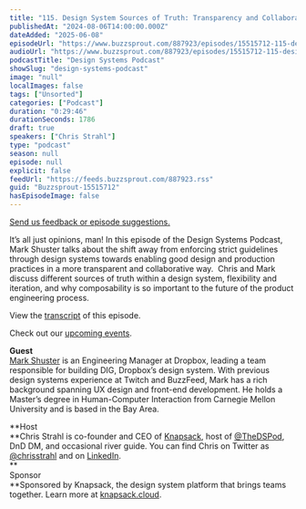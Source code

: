 ```yaml
---
title: "115. Design System Sources of Truth: Transparency and Collaboration with Dropbox’s Mark Shuster"
publishedAt: "2024-08-06T14:00:00.000Z"
dateAdded: "2025-06-08"
episodeUrl: "https://www.buzzsprout.com/887923/episodes/15515712-115-design-system-sources-of-truth-transparency-and-collaboration-with-dropbox-s-mark-shuster.mp3"
audioUrl: "https://www.buzzsprout.com/887923/episodes/15515712-115-design-system-sources-of-truth-transparency-and-collaboration-with-dropbox-s-mark-shuster.mp3"
podcastTitle: "Design Systems Podcast"
showSlug: "design-systems-podcast"
image: "null"
localImages: false
tags: ["Unsorted"]
categories: ["Podcast"]
duration: "0:29:46"
durationSeconds: 1786
draft: true
speakers: ["Chris Strahl"]
type: "podcast"
season: null
episode: null
explicit: false
feedUrl: "https://feeds.buzzsprout.com/887923.rss"
guid: "Buzzsprout-15515712"
hasEpisodeImage: false
---
```

[Send us feedback or episode suggestions.](https://www.buzzsprout.com/twilio/text_messages/887923/open_sms)

It’s all just opinions, man! In this episode of the Design Systems Podcast, Mark Shuster talks about the shift away from enforcing strict guidelines through design systems towards enabling good design and production practices in a more transparent and collaborative way.  Chris and Mark discuss different sources of truth within a design system, flexibility and iteration, and why composability is so important to the future of the product engineering process. 

View the [transcript](https://docs.google.com/document/d/19I9W_b6Odlr_ytTDOLXebblMTWRsgiIZFBsKHooNpzY/edit) of this episode.

Check out our [upcoming events](https://www.knapsack.cloud/events).  
  
**Guest**  
[Mark Shuster](https://www.linkedin.com/in/mark-shuster-00361a199/) is an Engineering Manager at Dropbox, leading a team responsible for building DIG, Dropbox’s design system. With previous design systems experience at Twitch and BuzzFeed, Mark has a rich background spanning UX design and front-end development. He holds a Master’s degree in Human-Computer Interaction from Carnegie Mellon University and is based in the Bay Area.

**Host  
**Chris Strahl is co-founder and CEO of [Knapsack](https://www.knapsack.cloud/), host of [@TheDSPod](https://twitter.com/thedspod), DnD DM, and occasional river guide. You can find Chris on Twitter as [@chrisstrahl](https://twitter.com/chrisstrahl) and on [LinkedIn](https://www.linkedin.com/in/chrisstrahl/).  
**  
Sponsor  
**Sponsored by Knapsack, the design system platform that brings teams together. Learn more at [knapsack.cloud](https://www.knapsack.cloud/?utm_source=podcast).
